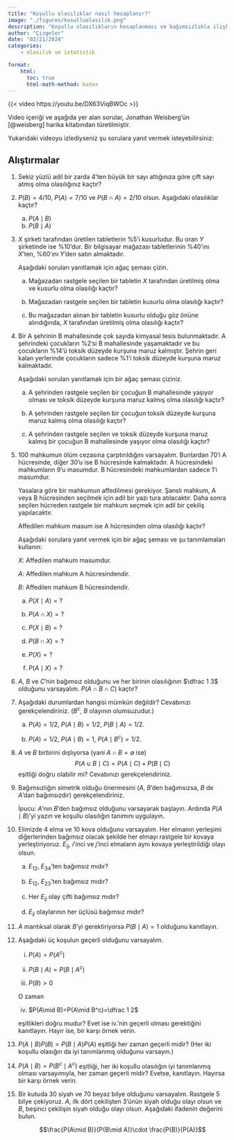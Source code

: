 ```yaml
---
title: "Koşullu olasılıklar nasıl hesaplanır?"
image: "./figures/kosulluolasilik.png"
description: "Koşullu olasılıkların hesaplanması ve bağımsızlıkla ilişkisi."
author: "Çizgeler"
date: "02/21/2024"
categories:
    - olasılık ve istatistik

format: 
    html:
      toc: true
      html-math-method: katex        
---
```


{{< video https://youtu.be/DX63ViqBWOc >}}

:::{.callout-note}
Video içeriği ve aşağıda yer alan sorular, Jonathan Weisberg'ün [@weisberg] harika kitabından türetilmiştir.
:::



Yukarıdaki videoyu izlediyseniz şu sorulara yanıt vermek isteyebilirsiniz:


## Alıştırmalar


#. Sekiz yüzlü adil bir zarda $4$'ten büyük bir sayı attığınıza göre çift sayı atmış olma  olasılığınız kaçtır?

#. $P(B)=4/10$, $P(A)=7/10$ ve $P(B\cap A)=2/10$ olsun. Aşağıdaki olasılıklar kaçtır?
    a. $P(A\mid B)$
    b. $P(B\mid A)$

#. $X$ şirketi tarafından üretilen tabletlerin $\%5$'i kusurludur. Bu oran $Y$ şirketinde ise $\%10$'dur. Bir bilgisayar mağazası tabletlerinin $\%40$'ını $X$'ten, $\%60$'ını $Y$'den satın almaktadır.

    Aşağıdaki soruları yanıtlamak için ağaç şeması çizin.

    a. Mağazadan rastgele seçilen bir tabletin $X$ tarafından üretilmiş olma ve kusurlu olma olasılığı kaçtır?

    b. Mağazadan rastgele seçilen bir tabletin kusurlu olma olasılığı kaçtır?

    c. Bu mağazadan alınan bir tabletin kusurlu olduğu göz önüne alındığında, $X$ tarafından üretilmiş olma olasılığı kaçtır?

#. Bir A şehrinin B mahallesinde çok sayıda kimyasal tesis bulunmaktadır. A şehrindeki çocukların $\%2$'si B mahallesinde yaşamaktadır ve bu çocukların $\%14$'ü toksik düzeyde kurşuna maruz kalmıştır. Şehrin geri kalan yerlerinde çocukların sadece $\%1$'i toksik düzeyde kurşuna maruz kalmaktadır. 

    Aşağıdaki soruları yanıtlamak için bir ağaç şeması çiziniz.

    a. A şehrinden rastgele seçilen bir çocuğun B mahallesinde yaşıyor olması ve toksik düzeyde kurşuna maruz kalmış olma  olasılığı kaçtır?

    b. A şehrinden rastgele seçilen bir çocuğun toksik düzeyde kurşuna maruz kalmış olma olasılığı kaçtır?

    c. A şehrinden rastgele seçilen ve toksik düzeyde kurşuna maruz kalmış bir çocuğun B mahallesinde yaşıyor olma olasılığı kaçtır?

#. 100 mahkumun ölüm cezasına çarptırıldığını varsayalım. Bunlardan 70'i A hücresinde, diğer 30'u ise B hücresinde kalmaktadır. A hücresindeki mahkumların 9'u masumdur. B hücresindeki mahkumlardan sadece 1'i masumdur. 

    Yasalara göre bir mahkumun affedilmesi gerekiyor. Şanslı mahkum, A veya B hücresinden seçilmek için adil bir yazı tura atılacaktır. Daha sonra seçilen hücreden rastgele bir mahkum seçmek için adil bir çekiliş yapılacaktır.

    Affedilen mahkum masum ise A hücresinden olma olasılığı kaçtır?

    Aşağıdaki sorulara yanıt vermek için bir ağaç şeması ve şu tanımlamaları kullanın:

    $X$: Affedilen mahkum masumdur.

    $A$: Affedilen mahkum A hücresindendir.

    $B$: Affedilen mahkum B hücresindendir.

    a. $P(X\mid A)=?$

    b. $P(A\cap X)=?$

    c. $P(X\mid B)=?$

    d. $P(B\cap X)=?$

    e. $P(X)=?$

    f. $P(A\mid X)=?$

#. $A$, $B$ ve $C$'nin bağımsız olduğunu ve her birinin olasılığının $\dfrac 1 3$ olduğunu varsayalım. $P(A\cap B\cap C)$ kaçtır?

#. Aşağıdaki durumlardan hangisi mümkün değildir? Cevabınızı gerekçelendiriniz. ($B^c$, $B$ olayının olumsuzudur.)

    a. $P(A)=1/2$, $P(A\mid B)=1/2$, $P(B\mid A)=1/2$. 

    b. $P(A)=1/2$, $P(A\mid B)=1$, $P(A\mid B^c)=1/2$. 

#. $A$ ve $B$ birbirini dışlıyorsa (yani $A\cap B=\emptyset$ ise) $$P(A\cup B\mid C)=P(A\mid C)+P(B\mid C)$$ eşitliği doğru olabilir mi? Cevabınızı gerekçelendiriniz.

#. Bağımsızlığın simetrik olduğu önermesini ($A$, $B$'den bağımsızsa, $B$ de $A$'dan bağımsızdır) gerekçelendiriniz.

    İpucu: $A$'nın $B$'den bağımsız olduğunu varsayarak başlayın. Ardında $P(A\mid B)$'yi yazın ve koşullu olasılığın tanımını uygulayın.

#. Elimizde $4$ elma ve $10$ kova olduğunu varsayalım. Her elmanın yerleşimi diğerlerinden bağımsız olacak şekilde her elmayı rastgele bir kovaya yerleştiriyoruz. $E_{ij}$, $i$'inci  ve $j$'inci elmaların aynı kovaya yerleştirildiği olayı olsun. 

    a. $E_{12}$, $E_{34}$'ten bağımsız mıdır?

    b. $E_{12}$, $E_{23}$'ten bağımsız mıdır?

    c. Her $E_{ij}$ olay çifti bağımsız mıdır?

    d. $E_{ij}$ olaylarının her üçlüsü bağımsız mıdır?

#. $A$ mantıksal olarak $B$'yi gerektiriyorsa $P(B\mid A)=1$ olduğunu kanıtlayın.

#. Aşağıdaki üç koşulun geçerli olduğunu varsayalım.

    i) $P(A)=P(A^c)$

    ii) $P(B\mid A)=P(B\mid A^c)$

    iii) $P(B)>0$

    O zaman

    iv. $P(A\mid B)=P(A\mid B^c)=\dfrac 1 2$

    eşitlikleri doğru mudur? Evet ise iv.'nin geçerli olması gerektiğini kanıtlayın. Hayır ise, bir karşı örnek verin.

#. $P(A\mid B)P(B)=P(B\mid A)P(A)$ eşitliği her zaman geçerli midir? (Her iki koşullu olasığın da iyi tanımlanmış olduğunu varsayın.)

#. $P(A\mid B)=P(B^c \mid A^c)$ eşitliği, her iki koşullu olasılığın iyi tanımlanmış olması varsayımıyla, her zaman geçerli midir? Evetse, kanıtlayın. Hayırsa bir karşı örnek verin.

#. Bir kutuda $30$ siyah ve $70$ beyaz bilye olduğunu varsayalım. Rastgele $5$ bilye çekiyoruz. $A$, ilk dört çekilişten $3$'ünün siyah olduğu olayı olsun ve $B$, beşinci çekilişin siyah olduğu olayı olsun. Aşağıdaki ifadenin değerini bulun.

    $$\frac{P(A\mid B)}{P(B\mid A)}\cdot \frac{P(B)}{P(A)}$$











